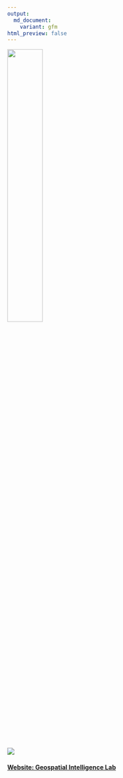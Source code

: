 ```yaml
---
output:
  md_document:
    variant: gfm
html_preview: false
---
```


<a href="https://yongzesong.com/geospatial-intelligence-lab/">
  <img src="https://ausgis.github.io/logo/lab_logo.png" style="width: 40%;">
</a>

# <a href="https://yongzesong.com/geospatial-intelligence-lab/"> <img src="https://github.com/ausgis/.github/blob/main/bg_with_text.gif"> </a>

<div align="left">
<h4>
<a href="https://yongzesong.com/geospatial-intelligence-lab/" target="_blank">
Website: Geospatial Intelligence Lab </a>
</h4>
</div>

